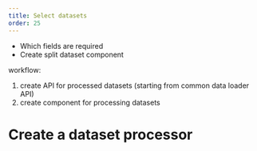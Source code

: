 ```yaml
---
title: Select datasets
order: 25
---
```


* Which fields are required
* Create split dataset component

workflow:

1. create API for processed datasets (starting from common data loader API)
2. create component for processing datasets

# Create a dataset processor